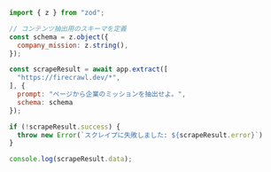 ```js Node
import { z } from "zod";

// コンテンツ抽出用のスキーマを定義
const schema = z.object({
  company_mission: z.string(),
});

const scrapeResult = await app.extract([
  "https://firecrawl.dev/*", 
], {
  prompt: "ページから企業のミッションを抽出せよ。",
  schema: schema
});

if (!scrapeResult.success) {
  throw new Error(`スクレイプに失敗しました: ${scrapeResult.error}`)
}

console.log(scrapeResult.data);
```

